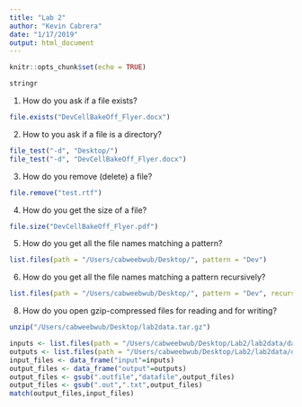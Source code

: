 ```yaml
---
title: "Lab 2"
author: "Kevin Cabrera"
date: "1/17/2019"
output: html_document
---
```


```r
knitr::opts_chunk$set(echo = TRUE)
```

```r
stringr
```

1. How do you ask if a file exists?
```r
file.exists("DevCellBakeOff_Flyer.docx")
```

2. How to you ask if a file is a directory?
```r
file_test("-d", "Desktop/")
file_test("-d", "DevCellBakeOff_Flyer.docx")
```

3. How do you remove (delete) a file?
```r
file.remove("test.rtf")
```

4. How do you get the size of a file?
```r
file.size("DevCellBakeOff_Flyer.pdf")
```

5. How do you get all the file names matching a pattern?
```r
list.files(path = "/Users/cabweebwub/Desktop/", pattern = "Dev")
```

6. How do you get all the file names matching a pattern recursively?
```r
list.files(path = "/Users/cabweebwub/Desktop/", pattern = "Dev", recursive = TRUE)
```

8. How do you open gzip-compressed files for reading and for writing?
```r
unzip("/Users/cabweebwub/Desktop/lab2data.tar.gz")
```

```r
inputs <- list.files(path = "/Users/cabweebwub/Desktop/Lab2/lab2data/data/")
outputs <- list.files(path = "/Users/cabweebwub/Desktop/Lab2/lab2data/output/")
input_files <- data_frame("input"=inputs) 
output_files <- data_frame("output"=outputs) 
output_files <- gsub(".outfile","datafile",output_files)
output_files <- gsub(".out",".txt",output_files)
match(output_files,input_files)
```

